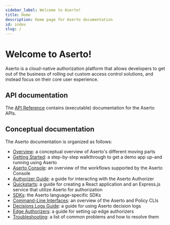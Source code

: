 ```yaml
---
sidebar_label: Welcome to Aserto!
title: Home
description: Home page for Aserto documentation
id: index
slug: /
---
```


# Welcome to Aserto!

Aserto is a cloud-native authorization platform that allows developers to get out of the business of
rolling out custom access control solutions, and instead focus on their core user experience.

## API documentation

The [API Reference](https://aserto.readme.io/reference) contains (executable) documentation for the Aserto APIs.

## Conceptual documentation

The Aserto documentation is organized as follows:

- [Overview](/docs/v1/overview/introduction): a conceptual overview of Aserto's different moving parts
- [Getting Started](/docs/v1/getting-started/first-steps/quickstart): a step-by-step walkthrough to get a demo app up-and running using Aserto
- [Aserto Console](/docs/v1/aserto-console/introduction): an overview of the workflows supported by the Aserto Console
- [Authorizer Guide](/docs/v1/authorizer-guide/overview): a guide for interacting with the Aserto Authorizer
- [Quickstarts](/docs/v1/quickstarts/react/overview): a guide for creating a React application and an Express.js service that utilize Aserto for authorization
- [SDKs](/docs/v1/software-development-kits/overview): the Aserto language-specific SDKs
- [Command-Line Interfaces](/docs/v1/command-line-interface/introduction): an overview of the Aserto and Policy CLIs
- [Decisions Logs Guide](/docs/v1/decision-logs-guide/overview): a guide for using Aserto decision logs
- [Edge Authorizers](/docs/v1/edge-authorizers/overview): a guide for setting up edge authorizers
- [Troubleshooting](/docs/v1/troubleshooting/overview): a list of common problems and how to resolve them

